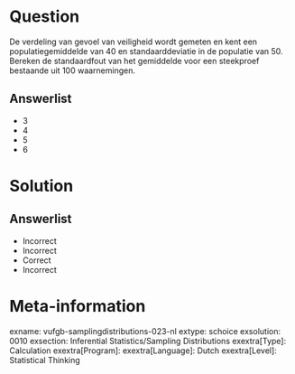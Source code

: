 Question
========
  
De verdeling van gevoel van veiligheid wordt gemeten en kent een populatiegemiddelde van 40 en standaarddeviatie in de populatie van 50. Bereken de standaardfout van het gemiddelde voor een steekproef bestaande uit 100 waarnemingen.
  
Answerlist
----------
* 3
* 4
* 5
* 6


Solution
========

Answerlist
----------
* Incorrect
* Incorrect
* Correct
* Incorrect

Meta-information
================
exname: vufgb-samplingdistributions-023-nl
extype: schoice
exsolution: 0010
exsection: Inferential Statistics/Sampling Distributions
exextra[Type]: Calculation
exextra[Program]: 
exextra[Language]: Dutch
exextra[Level]: Statistical Thinking 
